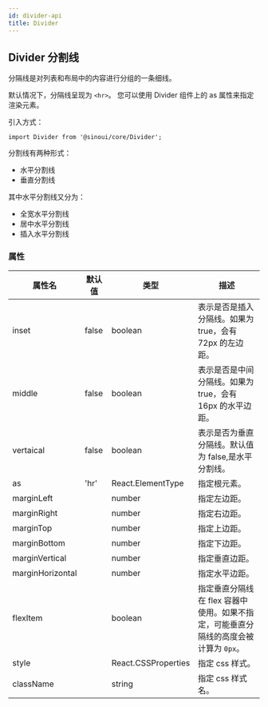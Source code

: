 ```yaml
---
id: divider-api
title: Divider
---
```


## Divider 分割线

分隔线是对列表和布局中的内容进行分组的一条细线。

默认情况下，分隔线呈现为 `<hr>`。 您可以使用 Divider 组件上的 as 属性来指定渲染元素。

引入方式：

```tsx
import Divider from '@sinoui/core/Divider';
```

分割线有两种形式：

- 水平分割线
- 垂直分割线

其中水平分割线又分为：

- 全宽水平分割线
- 居中水平分割线
- 插入水平分割线

### 属性

| 属性名           | 默认值 | 类型                | 描述                                                                                 |
| ---------------- | ------ | ------------------- | ------------------------------------------------------------------------------------ |
| inset            | false  | boolean             | 表示是否是插入分隔线。如果为 true，会有 72px 的左边距。                              |
| middle           | false  | boolean             | 表示是否是中间分隔线。如果为 true，会有 16px 的水平边距。                            |
| vertaical        | false  | boolean             | 表示是否为垂直分隔线。默认值为 false,是水平分割线。                                  |
| as               | 'hr'   | React.ElementType     | 指定根元素。                                                                         |
| marginLeft       |        | number              | 指定左边距。                                                                         |
| marginRight      |        | number              | 指定右边距。                                                                         |
| marginTop        |        | number              | 指定上边距。                                                                         |
| marginBottom     |        | number              | 指定下边距。                                                                         |
| marginVertical   |        | number              | 指定垂直边距。                                                                       |
| marginHorizontal |        | number              | 指定水平边距。                                                                       |
| flexItem         |        | boolean             | 指定垂直分隔线在 flex 容器中使用。如果不指定，可能垂直分隔线的高度会被计算为 `0px`。 |
| style            |        | React.CSSProperties | 指定 css 样式。                                                                      |
| className        |        | string              | 指定 css 样式名。                                                                    |
